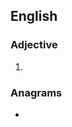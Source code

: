 ==English==

===Adjective===
{{head|en|comparative adjective}}

# {{en-comparative of|burbly}}

===Anagrams===
* {{anagrams|en|a=bbeilrru|rubblier}}